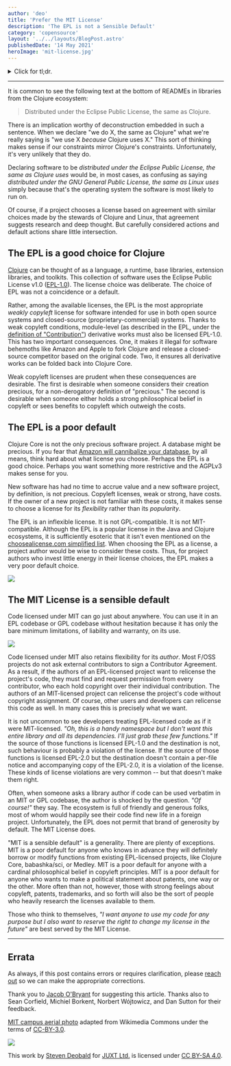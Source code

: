 ```yaml
---
author: 'deo'
title: 'Prefer the MIT License'
description: 'The EPL is not a Sensible Default'
category: 'copensource'
layout: '../../layouts/BlogPost.astro'
publishedDate: '14 May 2021'
heroImage: 'mit-license.jpg'
---
```



<details>
  <summary>Click for tl;dr.</summary>
If you want to give anyone permission to use your code for any purpose,
use the MIT License instead of the Eclipse Public License (EPL). The EPL
has restrictions that make sense for Clojure Core but not for most
libraries.

If your library is licensed EPL and someone wants to use your code in a
GPL or MIT codebase, they must first contact you and get your permission
to use your code because the EPL is not GPL- or MIT-compatible.

If your library is licensed EPL and you want to relicense your project
in the future, you must request a copyright transfer from all external
contributors or request their explicit permission to relicense the code
they provided you.

The MIT License does not have either of these constraints.

</details>

---

It is common to see the following text at the bottom of READMEs in
libraries from the Clojure ecosystem:

> Distributed under the Eclipse Public License, the same as Clojure.

There is an implication worthy of deconstruction embedded in such a
sentence. When we declare \"we do X, the same as Clojure\" what we're
really saying is \"we use X _because_ Clojure uses X.\" This sort of
thinking makes sense if our constraints mirror Clojure's constraints.
Unfortunately, it's very unlikely that they do.

Declaring software to be _distributed under the Eclipse Public License,
the same as Clojure uses_ would be, in most cases, as confusing as
saying _distributed under the GNU General Public License, the same as
Linux uses_ simply because that's the operating system the software is
most likely to run on.

Of course, if a project chooses a license based on agreement with
similar choices made by the stewards of Clojure and Linux, that
agreement suggests research and deep thought. But carefully considered
actions and default actions share little intersection.

## The EPL is a good choice for Clojure

[Clojure](https://github.com/clojure/) can be thought of as a language,
a runtime, base libraries, extension libraries, and toolkits. This
collection of software uses the Eclipse Public License v1.0
([EPL-1.0](https://github.com/clojure/clojure/blob/b1b88dd25373a86e41310a525a21b497799dbbf2/epl-v10.html)).
The license choice was deliberate. The choice of EPL was not a
coincidence or a default.

Rather, among the available licenses, the EPL is the most appropriate
_weakly copyleft_ license for software intended for use in both open
source systems and closed-source (proprietary-commercial) systems.
Thanks to weak copyleft conditions, module-level (as described in the
EPL, under the [definition of
\"Contribution\"](https://github.com/clojure/clojure/blob/b1b88dd25373a86e41310a525a21b497799dbbf2/epl-v10.html#L51))
derivative works must also be licensed EPL-1.0. This has two important
consequences. One, it makes it illegal for software behemoths like
Amazon and Apple to fork Clojure and release a closed-source competitor
based on the original code. Two, it ensures all derivative works can be
folded back into Clojure Core.

Weak copyleft licenses are prudent when these consequences are
desirable. The first is desirable when someone considers their creation
precious, for a non-derogatory definition of \"precious.\" The second is
desirable when someone either holds a strong philosophical belief in
copyleft or sees benefits to copyleft which outweigh the costs.

## The EPL is a poor default

Clojure Core is not the only precious software project. A database might
be precious. If you fear that [Amazon will cannibalize your
database](https://www.theregister.com/2019/01/10/amazon_documentdb/), by
all means, think hard about what license you choose. Perhaps the EPL is
a good choice. Perhaps you want something more restrictive and the
AGPLv3 makes sense for you.

New software has had no time to accrue value and a new software project,
by definition, is not precious. Copyleft licenses, weak or strong, have
costs. If the owner of a new project is not familiar with these costs,
it makes sense to choose a license for its _flexibility_ rather than its
_popularity_.

The EPL is an inflexible license. It is not GPL-compatible. It is not
MIT-compatible. Although the EPL is a popular license in the Java and
Clojure ecosystems, it is sufficiently esoteric that it isn't even
mentioned on the [choosealicense.com simplified
list](https://choosealicense.com/licenses/). When choosing the EPL as a
license, a project author would be wise to consider these costs. Thus,
for project authors who invest little energy in their license choices,
the EPL makes a very poor default choice.


<img src={le} />

## The MIT License is a sensible default

Code licensed under MIT can go just about anywhere. You can use it in an
EPL codebase or GPL codebase without hesitation because it has only the
bare minimum limitations, of liability and warranty, on its use.


<img src={lmc} />

Code licensed under MIT also retains flexibility for its _author_. Most F/OSS projects
do not ask external contributors to sign a Contributor Agreement. As a result, if
the authors of an EPL-licensed project want to relicense the project's code, they
must find and request permission from every contributor, who each hold copyright
over their individual contribution. The authors of an MIT-licensed project can relicense
the project's code without copyright assignment. Of course, other users and developers
can relicense this code as well. In many cases this is precisely what we want.

It is not uncommon to see developers treating EPL-licensed code as if it
were MIT-licensed. _\"Oh, this is a handy namespace but I don't want
this entire library and all its dependencies. I'll just grab these few
functions.\"_ If the source of those functions is licensed EPL-1.0 and
the destination is not, such behaviour is probably a violation of the
license. If the source of those functions is licensed EPL-2.0 but the
destination doesn't contain a per-file notice and accompanying copy of
the EPL-2.0, it is a violation of the license. These kinds of license
violations are very common -- but that doesn't make them right.

Often, when someone asks a library author if code can be used verbatim
in an MIT or GPL codebase, the author is shocked by the question. _\"Of
course!\"_ they say. The ecosystem is full of friendly and generous
folks, most of whom would happily see their code find new life in a
foreign project. Unfortunately, the EPL does not permit that brand of
generosity by default. The MIT License does.

\"MIT is a sensible default\" is a generality. There are plenty of
exceptions. MIT is a poor default for anyone who knows in advance they
will definitely borrow or modify functions from existing EPL-licensed
projects, like Clojure Core, babashka/sci, or Medley. MIT is a poor
default for anyone with a cardinal philosophical belief in copyleft
principles. MIT is a poor default for anyone who wants to make a
political statement about patents, one way or the other. More often than
not, however, those with strong feelings about copyleft, patents,
trademarks, and so forth will also be the sort of people who heavily
research the licenses available to them.

Those who think to themselves, _\"I want anyone to use my code for any
purpose but I also want to reserve the right to change my license in the
future\"_ are best served by the MIT License.

---

## Errata

As always, if this post contains errors or requires clarification,
please [reach out](https://twitter.com/juxtpro) so we can make the
appropriate corrections.

Thank you to [Jacob O'Bryant](https://github.com/jacobobryant/) for
suggesting this article. Thanks also to Sean Corfield, Michiel Borkent,
Norbert Wójtowicz, and Dan Sutton for their feedback.

[MIT campus aerial
photo](https://commons.wikimedia.org/wiki/File:MIT_Main_Campus_Aerial.jpg)
adapted from Wikimedia Commons under the terms of
[CC-BY-3.0](https://creativecommons.org/licenses/by/3.0/deed.en).


<Image src={tr} />

This work by [Steven Deobald](https://deobald.ca) for [JUXT
Ltd.](https://juxt.pro) is licensed under [CC BY-SA
4.0](http://creativecommons.org/licenses/by-sa/4.0/).
